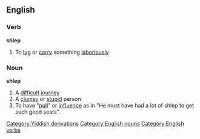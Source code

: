==English==
===Verb===
'''shlep'''
#To [[lug]] or [[carry]] something [[laboriously]]
===Noun===
'''shlep'''
#A [[difficult]] [[journey]]
#A [[clumsy]] or [[stupid]] person
#To have "[[pull]]" or [[influence]] as in "He must have had a lot of shlep to get such good seats".
[[Category:Yiddish derivations]]
[[Category:English nouns]]
[[Category:English verbs]]